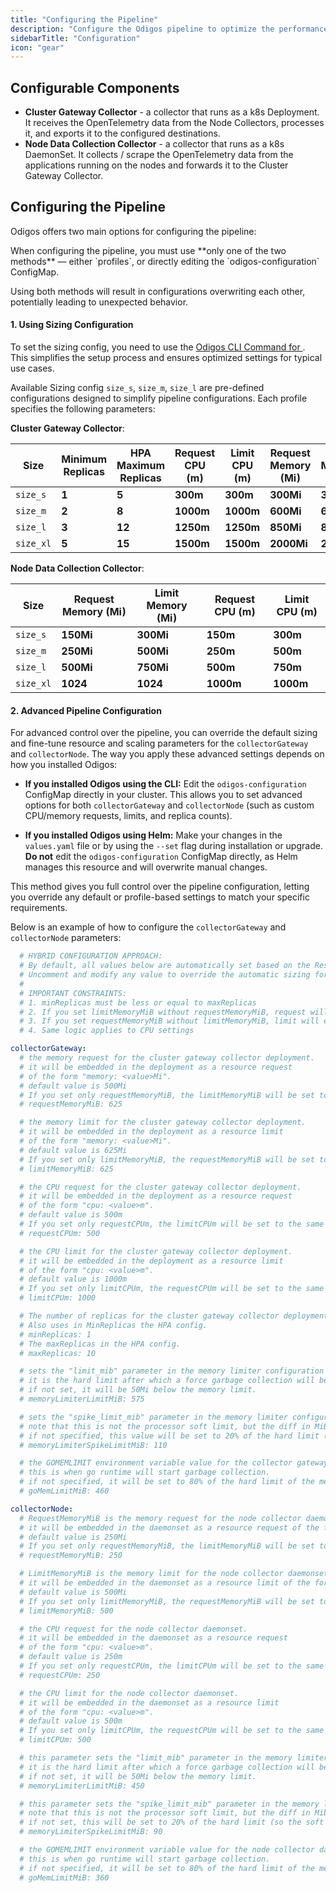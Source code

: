 ```yaml
---
title: "Configuring the Pipeline"
description: "Configure the Odigos pipeline to optimize the performance and resource usage of the Odigos components."
sidebarTitle: "Configuration"
icon: "gear"
---
```



## Configurable Components

- **Cluster Gateway Collector** - a collector that runs as a k8s Deployment. It receives the OpenTelemetry data from the Node Collectors, processes it, and exports it to the configured destinations.
- **Node Data Collection Collector** - a collector that runs as a k8s DaemonSet. It collects / scrape the OpenTelemetry data from the applications running on the nodes and forwards it to the Cluster Gateway Collector.

## Configuring the Pipeline

Odigos offers two main options for configuring the pipeline:

<Warning>
  When configuring the pipeline, you must use **only one of the two methods** — either `profiles`, or directly editing the `odigos-configuration` ConfigMap.

  Using both methods will result in configurations overwriting each other, potentially leading to unexpected behavior.
</Warning>

#### 1. Using Sizing Configuration

To set the sizing config, you need to use the [Odigos CLI Command for ](/cli/odigos_config_set).<br />
This simplifies the setup process and ensures optimized settings for typical use cases.

Available Sizing config `size_s`, `size_m`, `size_l` are pre-defined configurations designed to simplify pipeline configurations. Each profile specifies the following parameters:

**Cluster Gateway Collector**:

| Size     | Minimum Replicas      | HPA Maximum Replicas      | Request CPU (m)      | Limit CPU (m)      | Request Memory (Mi) | Limit Memory (Mi) |
|----------|-----------------------|----------------------|-----------------|---------------|----------------------|-------------------|
| `size_s` | **1**                 | **5**                | **300m**        | **300m**      | **300Mi**            | **300Mi**         |
| `size_m` | **2**                 | **8**                | **1000m**       | **1000m**     | **600Mi**            | **600Mi**         |
| `size_l` | **3**                 | **12**               | **1250m**       | **1250m**     | **850Mi**            | **850Mi**         |
| `size_xl`| **5**                 | **15**               | **1500m**       | **1500m**     | **2000Mi**           | **2000Mi**        |

**Node Data Collection Collector**:

| Size     | Request Memory (Mi)  | Limit Memory (Mi) | Request CPU (m)      | Limit CPU (m)
|----------|----------------------|-------------------| ---------------------|-------------------|
| `size_s` | **150Mi**            | **300Mi**         | **150m**             | **300m**          |
| `size_m` | **250Mi**            | **500Mi**         | **250m**             | **500m**          |
| `size_l` | **500Mi**            | **750Mi**         | **500m**             | **750m**          |
| `size_xl`| **1024**             | **1024**          | **1000m**            | **1000m**         |


#### 2. Advanced Pipeline Configuration

For advanced control over the pipeline, you can override the default sizing and fine-tune resource and scaling parameters for the `collectorGateway` and `collectorNode`. The way you apply these advanced settings depends on how you installed Odigos:

- **If you installed Odigos using the CLI:**
  Edit the `odigos-configuration` ConfigMap directly in your cluster. This allows you to set advanced options for both `collectorGateway` and `collectorNode` (such as custom CPU/memory requests, limits, and replica counts).

- **If you installed Odigos using Helm:**
  Make your changes in the `values.yaml` file or by using the `--set` flag during installation or upgrade. **Do not** edit the `odigos-configuration` ConfigMap directly, as Helm manages this resource and will overwrite manual changes.

This method gives you full control over the pipeline configuration, letting you override any default or profile-based settings to match your specific requirements.

Below is an example of how to configure the `collectorGateway` and `collectorNode` parameters:
```yaml
  # HYBRID CONFIGURATION APPROACH:
  # By default, all values below are automatically set based on the ResourceSizePreset values.yaml attribute describe above.
  # Uncomment and modify any value to override the automatic sizing for that specific parameter.
  #
  # IMPORTANT CONSTRAINTS:
  # 1. minReplicas must be less or equal to maxReplicas
  # 2. If you set limitMemoryMiB without requestMemoryMiB, request will equal limit
  # 3. If you set requestMemoryMiB without limitMemoryMiB, limit will equal request
  # 4. Same logic applies to CPU settings

collectorGateway:
  # the memory request for the cluster gateway collector deployment.
  # it will be embedded in the deployment as a resource request
  # of the form "memory: <value>Mi".
  # default value is 500Mi
  # If you set only requestMemoryMiB, the limitMemoryMiB will be set to the same value.
  # requestMemoryMiB: 625

  # the memory limit for the cluster gateway collector deployment.
  # it will be embedded in the deployment as a resource limit
  # of the form "memory: <value>Mi".
  # default value is 625Mi
  # If you set only limitMemoryMiB, the requestMemoryMiB will be set to the same value.
  # limitMemoryMiB: 625

  # the CPU request for the cluster gateway collector deployment.
  # it will be embedded in the deployment as a resource request
  # of the form "cpu: <value>m".
  # default value is 500m
  # If you set only requestCPUm, the limitCPUm will be set to the same value.
  # requestCPUm: 500

  # the CPU limit for the cluster gateway collector deployment.
  # it will be embedded in the deployment as a resource limit
  # of the form "cpu: <value>m".
  # default value is 1000m
  # If you set only limitCPUm, the requestCPUm will be set to the same value.
  # limitCPUm: 1000

  # The number of replicas for the cluster gateway collector deployment.
  # Also uses in MinReplicas the HPA config.
  # minReplicas: 1
  # The maxReplicas in the HPA config.
  # maxReplicas: 10

  # sets the "limit_mib" parameter in the memory limiter configuration for the collector gateway.
  # it is the hard limit after which a force garbage collection will be performed.
  # if not set, it will be 50Mi below the memory limit.
  # memoryLimiterLimitMiB: 575

  # sets the "spike_limit_mib" parameter in the memory limiter configuration for the collector gateway.
  # note that this is not the processor soft limit, but the diff in MiB between the hard limit and the soft limit.
  # if not specified, this value will be set to 20% of the hard limit (so the soft limit will be 80% of the hard limit).
  # memoryLimiterSpikeLimitMiB: 110

  # the GOMEMLIMIT environment variable value for the collector gateway deployment.
  # this is when go runtime will start garbage collection.
  # if not specified, it will be set to 80% of the hard limit of the memory limiter.
  # goMemLimitMiB: 460

collectorNode:
  # RequestMemoryMiB is the memory request for the node collector daemonset.
  # it will be embedded in the daemonset as a resource request of the form "memory: <value>Mi"
  # default value is 250Mi
  # If you set only requestMemoryMiB, the limitMemoryMiB will be set to the same value.
  # requestMemoryMiB: 250

  # LimitMemoryMiB is the memory limit for the node collector daemonset.
  # it will be embedded in the daemonset as a resource limit of the form "memory: <value>Mi"
  # default value is 500Mi
  # If you set only limitMemoryMiB, the requestMemoryMiB will be set to the same value.
  # limitMemoryMiB: 500

  # the CPU request for the node collector daemonset.
  # it will be embedded in the daemonset as a resource request
  # of the form "cpu: <value>m".
  # default value is 250m
  # If you set only requestCPUm, the limitCPUm will be set to the same value.
  # requestCPUm: 250

  # the CPU limit for the node collector daemonset.
  # it will be embedded in the daemonset as a resource limit
  # of the form "cpu: <value>m".
  # default value is 500m
  # If you set only limitCPUm, the requestCPUm will be set to the same value.
  # limitCPUm: 500

  # this parameter sets the "limit_mib" parameter in the memory limiter configuration for the node collector.
  # it is the hard limit after which a force garbage collection will be performed.
  # if not set, it will be 50Mi below the memory limit.
  # memoryLimiterLimitMiB: 450

  # this parameter sets the "spike_limit_mib" parameter in the memory limiter configuration for the node collector.
  # note that this is not the processor soft limit, but the diff in Mib between the hard limit and the soft limit.
  # if not set, this will be set to 20% of the hard limit (so the soft limit will be 80% of the hard limit).
  # memoryLimiterSpikeLimitMiB: 90

  # the GOMEMLIMIT environment variable value for the node collector daemonset.
  # this is when go runtime will start garbage collection.
  # if not specified, it will be set to 80% of the hard limit of the memory limiter.
  # goMemLimitMiB: 360
```

<GettingHelp />
